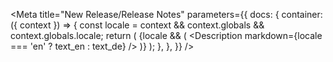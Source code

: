 

<Meta
  title="New Release/Release Notes"
  parameters={{
    docs: {
      container: ({ context }) => {
        const locale = context && context.globals && context.globals.locale;
        return (
          <DocsContainer context={context}>
            {locale && (
              <Description markdown={locale === 'en' ? text_en : text_de} />
            )}
          </DocsContainer>
        );
      },
    },
  }}
/>

